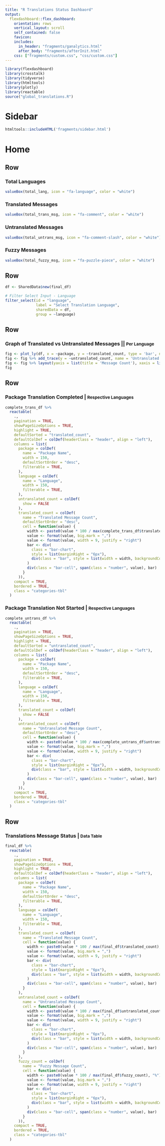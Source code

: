 ```yaml
---
title: "R Translations Status Dashbaord"
output: 
  flexdashboard::flex_dashboard:
    orientation: rows
    vertical_layout: scroll
    self_contained: false
    favicon:
    includes:
      in_header: "fragments/ganalytics.html"
      after_body: "fragments/afterInit.html"
    css: ["fragments/custom.css", "css/custom.css"]
---
```


```r
library(flexdashboard)
library(crosstalk)
library(tidyverse)
library(htmltools)
library(plotly)
library(reactable)
source("global_translations.R")
```

Sidebar {.sidebar data-width=200}
=====================================

```r
htmltools::includeHTML('fragments/sidebar.html')
```

Home
=====================================


Row
-------------------------------------

### Total Languages

```r
valueBox(total_lang, icon = "fa-language", color = "white")
```

### Translated Messages

```r
valueBox(total_trans_msg, icon = "fa-comment", color = "white")
```

### Untranslated Messages

```r
valueBox(total_untrans_msg, icon = "fa-comment-slash", color = "white")
```

### Fuzzy Messages

```r
valueBox(total_fuzzy_msg, icon = "fa-puzzle-piece", color = "white")
```


Row {data-height=70}
-----------------------------------------------------------------------

```r
df <- SharedData$new(final_df)
```

```r

# Filter Select Input - Language
filter_select(id = "language", 
              label = "Select Translation Language",
              sharedData = df, 
              group = ~language)

```

Row {data-height=450}
-----------------------------------------------------------------------

### Graph of Translated vs Untranslated Messages || <small> Per Language </small>

```r
fig <- plot_ly(df, x = ~package, y = ~translated_count, type = 'bar', name = 'Translated Messages')
fig <- fig %>% add_trace(y = ~untranslated_count, name = 'Untranslated Messages')
fig <- fig %>% layout(yaxis = list(title = 'Message Count'), xaxis = list(title = "Packages"), barmode = 'group')
fig
```

Row {data-height=450}
-----------------------------------------------------------------------

### Package Translation Completed | <small> Respective Languages </small>

```r
complete_trans_df %>%
  reactable(
    .,
    pagination = TRUE,
    showPageSizeOptions = TRUE,
    highlight = TRUE,
    defaultSorted = "translated_count",
    defaultColDef = colDef(headerClass = "header", align = "left"),
    columns = list(
      package = colDef(
        name = "Package Name",
        width = 150,
        defaultSortOrder = "desc",
        filterable = TRUE,
      ),
      language = colDef(
        name = "Language",
        width = 150,
        filterable = TRUE,
      ),
      untranslated_count = colDef(
        show = FALSE
      ),
      translated_count = colDef(
        name = "Translated Message Count",
        defaultSortOrder = "desc",
        cell = function(value) {
          width <- paste0(value * 100 / max(complete_trans_df$translated_count), "%")
          value <- format(value, big.mark = ",")
          value <- format(value, width = 9, justify = "right")
          bar <- div(
            class = "bar-chart",
            style = list(marginRight = "6px"),
            div(class = "bar", style = list(width = width, backgroundColor = "#fc5185"))
          )
          div(class = "bar-cell", span(class = "number", value), bar)
        }
      )),
    compact = TRUE,
    bordered = TRUE,
    class = "categories-tbl"
  )
```

### Package Translation Not Started | <small> Respective Languages </small>

```r
complete_untrans_df %>%
  reactable(
    .,
    pagination = TRUE,
    showPageSizeOptions = TRUE,
    highlight = TRUE,
    defaultSorted = "untranslated_count",
    defaultColDef = colDef(headerClass = "header", align = "left"),
    columns = list(
      package = colDef(
        name = "Package Name",
        width = 150,
        defaultSortOrder = "desc",
        filterable = TRUE,
      ),
      language = colDef(
        name = "Language",
        width = 150,
        filterable = TRUE,
      ),
      translated_count = colDef(
        show = FALSE
      ),
      untranslated_count = colDef(
        name = "Untranslated Message Count",
        defaultSortOrder = "desc",
        cell = function(value) {
          width <- paste0(value * 100 / max(complete_untrans_df$untranslated_count), "%")
          value <- format(value, big.mark = ",")
          value <- format(value, width = 9, justify = "right")
          bar <- div(
            class = "bar-chart",
            style = list(marginRight = "6px"),
            div(class = "bar", style = list(width = width, backgroundColor = "#3fc1c9"))
          )
          div(class = "bar-cell", span(class = "number", value), bar)
        }
      )),
    compact = TRUE,
    bordered = TRUE,
    class = "categories-tbl"
  )
```

Row {data-height=450}
-----------------------------------------------------------------------

### Translations Message Status | <small> Data Table </small>

```r
final_df %>%
  reactable(
    .,
    pagination = TRUE,
    showPageSizeOptions = TRUE,
    highlight = TRUE,
    defaultColDef = colDef(headerClass = "header", align = "left"),
    columns = list(
      package = colDef(
        name = "Package Name",
        width = 150,
        defaultSortOrder = "desc",
        filterable = TRUE,
      ),
      language = colDef(
        name = "Language",
        width = 150,
        filterable = TRUE,
      ),
      translated_count = colDef(
        name = "Translated Message Count",
        cell = function(value) {
          width <- paste0(value * 100 / max(final_df$translated_count), "%")
          value <- format(value, big.mark = ",")
          value <- format(value, width = 9, justify = "right")
          bar <- div(
            class = "bar-chart",
            style = list(marginRight = "6px"),
            div(class = "bar", style = list(width = width, backgroundColor = "#fc5185"))
          )
          div(class = "bar-cell", span(class = "number", value), bar)
        }
      ),
      untranslated_count = colDef(
        name = "Untranslated Message Count",
        cell = function(value) {
          width <- paste0(value * 100 / max(final_df$untranslated_count), "%")
          value <- format(value, big.mark = ",")
          value <- format(value, width = 9, justify = "right")
          bar <- div(
            class = "bar-chart",
            style = list(marginRight = "6px"),
            div(class = "bar", style = list(width = width, backgroundColor = "#3fc1c9"))
          )
          div(class = "bar-cell", span(class = "number", value), bar)
        }
      ),
      fuzzy_count = colDef(
        name = "Fuzzy Message Count",
        cell = function(value) {
          width <- paste0(value * 100 / max(final_df$fuzzy_count), "%")
          value <- format(value, big.mark = ",")
          value <- format(value, width = 9, justify = "right")
          bar <- div(
            class = "bar-chart",
            style = list(marginRight = "6px"),
            div(class = "bar", style = list(width = width, backgroundColor = "#241327"))
          )
          div(class = "bar-cell", span(class = "number", value), bar)
        }
      )),
    compact = TRUE,
    bordered = TRUE,
    class = "categories-tbl"
  )
```

```js
```
